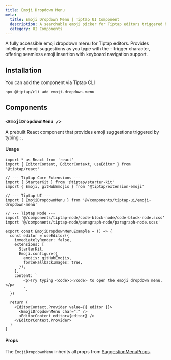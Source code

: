 ```yaml
---
title: Emoji Dropdown Menu
meta:
  title: Emoji Dropdown Menu | Tiptap UI Component
  description: A searchable emoji picker for Tiptap editors triggered by colon with intelligent filtering, keyboard navigation, and fallback image support.
  category: UI Components
---
```



A fully accessible emoji dropdown menu for Tiptap editors. Provides intelligent emoji suggestions as you type with the `:` trigger character, offering seamless emoji insertion with keyboard navigation support.

<CodeDemo isScrollable src="https://template.tiptap.dev/preview/tiptap-ui/emoji-dropdown-menu" />

## Installation

You can add the component via Tiptap CLI

```bash
npx @tiptap/cli add emoji-dropdown-menu
```

## Components

### `<EmojiDropdownMenu />`

A prebuilt React component that provides emoji suggestions triggered by typing `:`.

#### Usage

```tsx
import * as React from 'react'
import { EditorContent, EditorContext, useEditor } from '@tiptap/react'

// --- Tiptap Core Extensions ---
import { StarterKit } from '@tiptap/starter-kit'
import { Emoji, gitHubEmojis } from '@tiptap/extension-emoji'

// --- Tiptap UI ---
import { EmojiDropdownMenu } from '@/components/tiptap-ui/emoji-dropdown-menu'

// --- Tiptap Node ---
import '@/components/tiptap-node/code-block-node/code-block-node.scss'
import '@/components/tiptap-node/paragraph-node/paragraph-node.scss'

export const EmojiDropdownMenuExample = () => {
  const editor = useEditor({
    immediatelyRender: false,
    extensions: [
      StarterKit,
      Emoji.configure({
        emojis: gitHubEmojis,
        forceFallbackImages: true,
      }),
    ],
    content: `
        <p>Try typing <code>:</code> to open the emoji dropdown menu.</p>
        `,
  })

  return (
    <EditorContext.Provider value={{ editor }}>
      <EmojiDropdownMenu char=":" />
      <EditorContent editor={editor} />
    </EditorContext.Provider>
  )
}
```

#### Props

The `EmojiDropdownMenu` inherits all props from [SuggestionMenuProps](/ui-components/utils-components/suggestion-menu#props).
